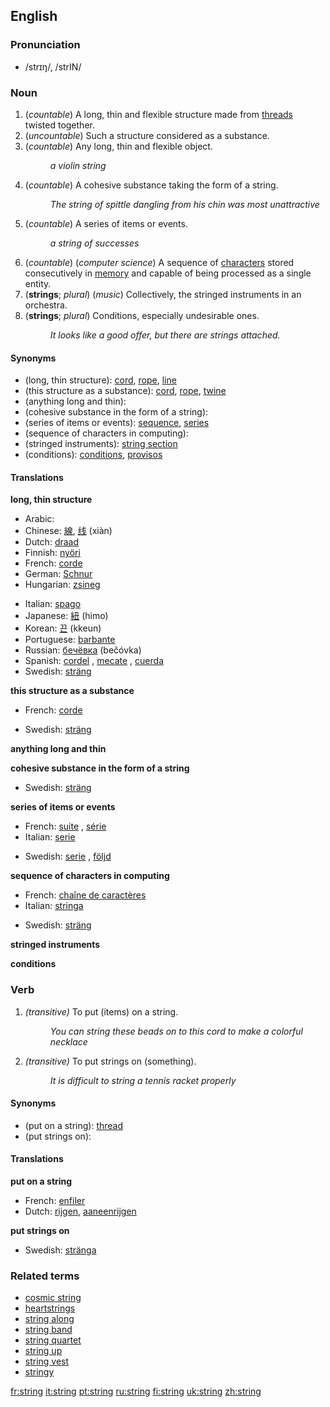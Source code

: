 ==English==

===Pronunciation===
*/strɪŋ/, /strIN/

===Noun===
{{en-noun|string|strings}}

#(''countable'') A long, thin and flexible structure made from [[thread]]s twisted together.
#(''uncountable'') Such a structure considered as a substance.
#(''countable'') Any long, thin and flexible object.
#:''a violin string''
#(''countable'') A cohesive substance taking the form of a string.
#:''The string of spittle dangling from his chin was most unattractive''
#(''countable'') A series of items or events.
#:''a string of successes''
#(''countable'') (''computer science'') A sequence of [[character]]s stored consecutively in [[memory]] and capable of being processed as a single entity.
#('''strings'''; ''plural'') (''music'') Collectively, the stringed instruments in an orchestra.
#('''strings'''; ''plural'') Conditions, especially undesirable ones.
#:''It looks like a good offer, but there are strings attached.''

====Synonyms====
*(long, thin structure): [[cord]], [[rope]], [[line]]
*(this structure as a substance): [[cord]], [[rope]], [[twine]]
*(anything long and thin):
*(cohesive substance in the form of a string):
*(series of items or events): [[sequence]], [[series]]
*(sequence of characters in computing):
*(stringed instruments): [[string section]]
*(conditions): [[condition]]s, [[proviso]]s

====Translations====
'''long, thin structure'''
{{top}}
*Arabic: {{ARchar|[[وتر]]}} {{Unicode|(wátar)}}
*Chinese: [[線]], [[线]] (xiàn)
*Dutch: [[draad]]
*Finnish: [[nyöri]]
*French: [[corde]] {{f}}
*German: [[Schnur]] {{f}}
*Hungarian: [[zsineg]]
{{mid}}
*Italian: [[spago]] {{m}}
*Japanese: [[紐]] (himo)
*Korean: [[끈]] (kkeun)
*Portuguese: [[barbante]] {{m}}
*Russian: [[бечёвка]] (bečóvka) {{f}}
*Spanish: [[cordel]] {{m}}, [[mecate]] {{m}}, [[cuerda]] {{f}}
*Swedish: [[sträng]] {{c}}
{{bottom}}

'''this structure as a substance'''
{{top}}
*French: [[corde]] {{f}}
{{mid}}
*Swedish: [[sträng]] {{c}}
{{bottom}}

'''anything long and thin'''
{{top}}
{{mid}}
{{bottom}}

'''cohesive substance in the form of a string'''
{{top}}
{{mid}}
*Swedish: [[sträng]] {{c}}
{{bottom}}

'''series of items or events'''
{{top}}
*French: [[suite]] {{f}}, [[série]] {{f}}
*Italian: [[serie]] {{f}}
{{mid}}
*Swedish: [[serie]] {{c}}, [[följd]] {{c}}
{{bottom}}

'''sequence of characters in computing'''
{{top}}
*French: [[chaîne de caractères]] {{f}}
*Italian: [[stringa]] {{f}}
{{mid}}
*Swedish: [[sträng]] {{c}}
{{bottom}}

'''stringed instruments'''
{{top}}
{{mid}}
{{bottom}}

'''conditions'''
{{top}}
{{mid}}
{{bottom}}

===Verb===
{{irregverb|'''to string'''|'''[[strings]]'''|'''[[strung]]'''|'''[[strung]]'''|'''[[stringing]]'''}}

#''(transitive)'' To put (items) on a string.
#:''You can string these beads on to this cord to make a colorful necklace''
#''(transitive)'' To put strings on (something).
#:''It is difficult to string a tennis racket properly''

====Synonyms====
*(put on a string): [[thread]]
*(put strings on):

====Translations====

'''put on a string'''
{{top}}
*French: [[enfiler]]
*Dutch: [[rijgen]], [[aaneenrijgen]]
{{mid}}
{{bottom}}

'''put strings on'''
{{top}}
{{mid}}
*Swedish: [[stränga]]
{{bottom}}

===Related terms===
*[[cosmic string]]
*[[heartstrings]]
*[[string along]]
*[[string band]]
*[[string quartet]]
*[[string up]]
*[[string vest]]
*[[stringy]]

[[fr:string]]
[[it:string]]
[[pt:string]]
[[ru:string]]
[[fi:string]]
[[uk:string]]
[[zh:string]]